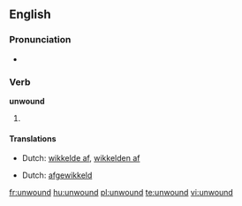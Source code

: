 ==English==

===Pronunciation===
*{{IPA|/ʌn'wɑʊnd/}}

===Verb===
'''unwound'''

# {{past tense of| to [[unwind]]}}

====Translations====
{{trans-top|past tense}}
*Dutch: [[wikkelde af]], [[wikkelden af]]
{{trans-mid}}
{{trans-bottom}}

{{trans-top|past participle}}
*Dutch: [[afgewikkeld]]
{{trans-mid}}
{{trans-bottom}}

[[fr:unwound]]
[[hu:unwound]]
[[pl:unwound]]
[[te:unwound]]
[[vi:unwound]]